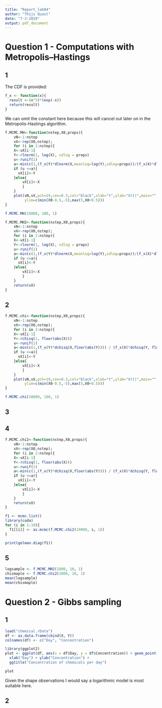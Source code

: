 ```yaml
---
title: "Report_lab04"
author: "Thijs Quast"
date: "7-2-2019"
output: pdf_document
---
```


# Question 1 - Computations with Metropolis–Hastings

## 1
The CDF is provided:
```r
f_x <- function(x){
  result <-(x^5)*(exp(-x))
  return(result)
}
```
We can omit the constant here because this will cancel out later on in the Metropolis-Hastings algorithm.

```r
f.MCMC.MH<-function(nstep,X0,props){
    vN<-1:nstep
    vX<-rep(X0,nstep);
    for (i in 2:nstep){
	X<-vX[i-1]
	Y<-rlnorm(1, log(X), sdlog = props)
	u<-runif(1)
	a<-min(c(1,(f_x(Y)*dlnorm(X,meanlog=log(Y),sdlog=props))/(f_x(X)*dlnorm(Y,meanlog=log(X),sdlog=props))))
	if (u <=a){
	  vX[i]<-Y 
	}else{
	    vX[i]<-X
	    }    
    }
    plot(vN,vX,pch=19,cex=0.3,col="black",xlab="t",ylab="X(t)",main="",
         ylim=c(min(X0-0.5,-5),max(5,X0+0.5)))
}
```

```r
f.MCMC.MH(10000, 100, 1)
```

```r
f.MCMC.MH2<-function(nstep,X0,props){
    vN<-1:nstep
    vX<-rep(X0,nstep);
    for (i in 2:nstep){
	X<-vX[i-1]
	Y<-rlnorm(1, log(X), sdlog = props)
	u<-runif(1)
	a<-min(c(1,(f_x(Y)*dlnorm(X,meanlog=log(Y),sdlog=props))/(f_x(X)*dlnorm(Y,meanlog=log(X),sdlog=props))))
	if (u <=a){
	  vX[i]<-Y 
	}else{
	    vX[i]<-X
	    }    
    }
    return(vX)
}
```


## 2
```r
f.MCMC.chi<-function(nstep,X0,props){
    vN<-1:nstep
    vX<-rep(X0,nstep);
    for (i in 2:nstep){
	X<-vX[i-1]
	Y<-rchisq(1, floor(abs(X)))
	u<-runif(1)
	a<-min(c(1,(f_x(Y)*dchisq(X,floor(abs(Y)))) / (f_x(X)*dchisq(Y, floor(abs(X))))))
	if (u <=a){
	  vX[i]<-Y 
	}else{
	    vX[i]<-X
	    }    
    }
    plot(vN,vX,pch=19,cex=0.3,col="black",xlab="t",ylab="X(t)",main="",
         ylim=c(min(X0-0.5,-5),max(5,X0+0.5)))
}
```

```r
f.MCMC.chi(10000, 100, 1)
```
## 3

## 4
```r
f.MCMC.chi2<-function(nstep,X0,props){
    vN<-1:nstep
    vX<-rep(X0,nstep);
    for (i in 2:nstep){
	X<-vX[i-1]
	Y<-rchisq(1, floor(abs(X)))
	u<-runif(1)
	a<-min(c(1,(f_x(Y)*dchisq(X,floor(abs(Y)))) / (f_x(X)*dchisq(Y, floor(abs(X))))))
	if (u <=a){
	  vX[i]<-Y 
	}else{
	    vX[i]<-X
	    }    
    }
    return(vX)
}
```


```r
f1 <- mcmc.list()
library(coda)
for (i in 1:10){
  f1[[i]] <- as.mcmc(f.MCMC.chi2(10000, i, 1))
}
```

```r
print(gelman.diag(f1))
```

## 5
```r
logsample <- f.MCMC.MH2(1000, 10, 1)
chismaple <- f.MCMC.chi2(1000, 10, 1)
mean(logsample)
mean(chismaple)
```


# Question 2 - Gibbs sampling
## 1
```r
load("chemical.rData")
df <- as.data.frame(cbind(X, Y))
colnames(df) <- c("Day", "Concentration")
```

```r
library(ggplot2)
plot <- ggplot(df, aes(x = df$Day, y = df$Concentration)) + geom_point() +
  xlab("Day") + ylab("Concentration") +
  ggtitle("Concentration of chemicals per day")

plot
```

Given the shape observations I would say a logarithmic model is most suitable here.

## 2
